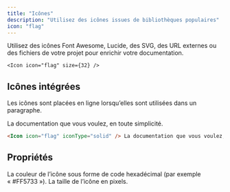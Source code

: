 ```yaml
---
title: "Icônes"
description: "Utilisez des icônes issues de bibliothèques populaires"
icon: "flag"
---
```



Utilisez des icônes Font Awesome, Lucide, des SVG, des URL externes ou des fichiers de votre projet pour enrichir votre documentation.

<Icon icon="flag" size={32} />

```mdx Exemple d’icône
<Icon icon="flag" size={32} />
```

## Icônes intégrées

Les icônes sont placées en ligne lorsqu’elles sont utilisées dans un paragraphe.

<Icon icon="flag" iconType="solid" /> La documentation que vous voulez, en toute simplicité.

```markdown Inline icon example
<Icon icon="flag" iconType="solid" /> La documentation que vous voulez, en toute simplicité.
```

## Propriétés

<IconsRequired />

<ResponseField name="color" type="string">
  La couleur de l’icône sous forme de code hexadécimal (par exemple « #FF5733 »).
</ResponseField>

<ResponseField name="size" type="number">
  La taille de l’icône en pixels.
</ResponseField>
